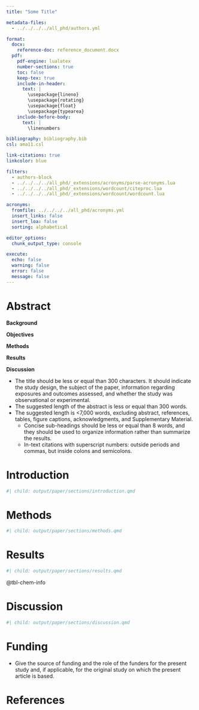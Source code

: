 ```yaml
---
title: "Some Title"

metadata-files:
  - ../../../../all_phd/authors.yml

format:
  docx:
    reference-doc: reference_document.docx
  pdf:
    pdf-engine: lualatex
    number-sections: true
    toc: false
    keep-tex: true
    include-in-header:
      text: |
        \usepackage{lineno}
        \usepackage{rotating}
        \usepackage{float}
        \usepackage{typearea}
    include-before-body:
      text: |
        \linenumbers

bibliography: bibliography.bib
csl: ama11.csl

link-citations: true
linkcolor: blue

filters:
  - authors-block
  - ../../../../all_phd/_extensions/acronyms/parse-acronyms.lua
  - ../../../../all_phd/_extensions/wordcount/citeproc.lua
  - ../../../../all_phd/_extensions/wordcount/wordcount.lua

acronyms:
  fromfile: ../../../../all_phd/acronyms.yml
  insert_links: false
  insert_loa: false
  sorting: alphabetical

editor_options: 
  chunk_output_type: console

execute:
  echo: false
  warning: false
  error: false
  message: false
---
```


# Abstract {.unnumbered}
**Background**
 
**Objectives**
 
**Methods**
 
**Results**
 
**Discussion**

\newpage

- The title should be less or equal than 300 characters. It should indicate the study design, the subject of the paper, information regarding exposures and outcomes assessed, and whether the study was observational or experimental.
- The suggested length of the abstract is less or equal than 300 words.
- The suggested length is <7,000 words, excluding abstract, references, tables, figure captions, acknowledgments, and Supplementary Material.
  - Concise sub-headings should be less or equal than 8 words, and they should be used to organize information rather than summarize the results.
  - In-text citations with superscript numbers: outside periods and commas, but inside colons and semicolons.

# Introduction {#sec-intro}
```r
#| child: output/paper/sections/introduction.qmd
```

# Methods {#sec-methods}
```r
#| child: output/paper/sections/methods.qmd
```

# Results {#sec-res}
```r
#| child: output/paper/sections/results.qmd
```

@tbl-chem-info

# Discussion {#sec-discussion}
```r
#| child: output/paper/sections/discussion.qmd
```

\newpage

# Funding

- Give the source of funding and the role of the funders for the present study and, if applicable, for the original study on which the present article is based.

\newpage

# References {.unnumbered}

::: {#refs}
:::
